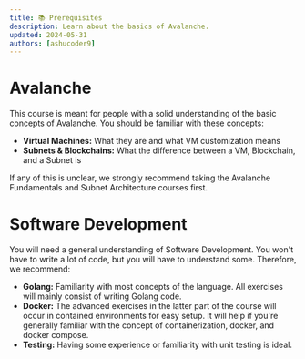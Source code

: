 ```yaml
---
title: 📚 Prerequisites
description: Learn about the basics of Avalanche.
updated: 2024-05-31
authors: [ashucoder9]
---
```


# Avalanche
This course is meant for people with a solid understanding of the basic concepts of Avalanche. You should be familiar with these concepts:

- **Virtual Machines:** What they are and what VM customization means
- **Subnets & Blockchains:** What the difference between a VM, Blockchain, and a Subnet is

If any of this is unclear, we strongly recommend taking the Avalanche Fundamentals and Subnet Architecture courses first.

# Software Development

You will need a general understanding of Software Development. You won't have to write a lot of code, but you will have to understand some. Therefore, we recommend:

- **Golang:** Familiarity with most concepts of the language. All exercises will mainly consist of writing Golang code.
- **Docker:** The advanced exercises in the latter part of the course will occur in contained environments for easy setup. It will help if you're generally familiar with the concept of containerization, docker, and docker compose.
- **Testing:** Having some experience or familiarity with unit testing is ideal.